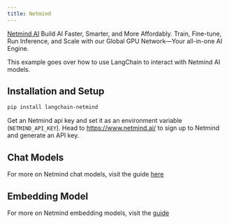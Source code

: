 ```yaml
---
title: Netmind
---
```


[Netmind AI](https://www.netmind.ai/) Build AI Faster, Smarter, and More Affordably.
Train, Fine-tune, Run Inference, and Scale with our Global GPU Network—Your all-in-one AI Engine.

This example goes over how to use LangChain to interact with Netmind AI models.


## Installation and Setup

```bash
pip install langchain-netmind
```

Get an Netmind api key and set it as an environment variable (`NETMIND_API_KEY`).
Head to https://www.netmind.ai/ to sign up to Netmind and generate an API key.



## Chat Models

For more on Netmind chat models, visit the guide [here](/oss/python/integrations/chat/netmind)

## Embedding Model

For more on Netmind embedding models, visit the [guide](/oss/python/integrations/text_embedding/netmind)
